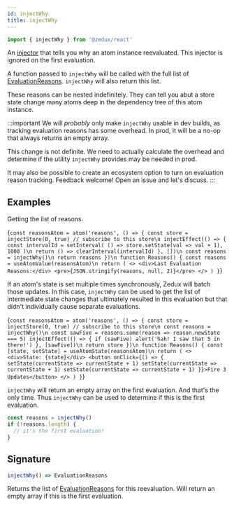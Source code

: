 ```yaml
---
id: injectWhy
title: injectWhy
---
```



```ts
import { injectWhy } from '@zedux/react'
```

An [injector](../glossary#injector) that tells you why an atom instance reevaluated. This injector is ignored on the first evaluation.

A function passed to `injectWhy` will be called with the full list of [EvaluationReasons](../types/EvaluationReason). `injectWhy` will also return this list.

These reasons can be nested indefinitely. They can tell you abut a store state change many atoms deep in the dependency tree of this atom instance.

:::important
We will _probably_ only make `injectWhy` usable in dev builds, as tracking evaluation reasons has some overhead. In prod, it will be a no-op that always returns an empty array.

This change is not definite. We need to actually calculate the overhead and determine if the utility `injectWhy` provides may be needed in prod.

It may also be possible to create an ecosystem option to turn on evaluation reason tracking. Feedback welcome! Open an issue and let's discuss.
:::

## Examples

Getting the list of reasons.

<LiveEditor resultVar="Reasons">{`
const reasonsAtom = atom('reasons', () => {
  const store = injectStore(0, true) // subscribe to this store\n
  injectEffect(() => {
    const intervalId = setInterval(
      () => store.setState(val => val + 1),
      1000
    )\n
    return () => clearInterval(intervalId)
  }, [])\n
  const reasons = injectWhy()\n
  return reasons
})\n
function Reasons() {
  const reasons = useAtomValue(reasonsAtom)\n
  return (
    <>
      <div>Last Evaluation Reasons:</div>
      <pre>{JSON.stringify(reasons, null, 2)}</pre>
    </>
  )
}
`}</LiveEditor>

If an atom's state is set multiple times synchronously, Zedux will batch those updates. In this case, `injectWhy` can be used to get the list of intermediate state changes that ultimately resulted in this evaluation but that didn't individually cause separate evaluations.

<LiveEditor resultVar="Reasons">{`
const reasonsAtom = atom('reasons', () => {
  const store = injectStore(0, true) // subscribe to this store\n
  const reasons = injectWhy()\n
  const sawFive = reasons.some(reason => reason.newState === 5)
  injectEffect(() => {
    if (sawFive) alert('hah! I saw that 5 in there!')
  }, [sawFive])\n
  return store
})\n
function Reasons() {
  const [state, setState] = useAtomState(reasonsAtom)\n
  return (
    <>
      <div>State: {state}</div>
      <button onClick={() => {
        setState(currentState => currentState + 1)
        setState(currentState => currentState + 1)
        setState(currentState => currentState + 1)
      }}>Fire 3 Updates</button>
    </>
  )
}
`}</LiveEditor>

`injectWhy` will return an empty array on the first evaluation. And that's the only time. Thus `injectWhy` can be used to determine if this is the first evaluation.

```ts
const reasons = injectWhy()
if (!reasons.length) {
  // it's the first evaluation!
}
```

## Signature

```ts
injectWhy() => EvaluationReasons
```

Returns the list of [EvaluationReasons](../types/EvaluationReasons) for this reevaluation. Will return an empty array if this is the first evaluation.
